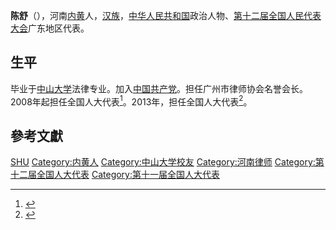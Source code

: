 '''陈舒'''（{{bd|1954年||}}），河南[[内黄|内黄]]人，[[汉族|汉族]]，[[中华人民共和国|中华人民共和国]]政治人物、[[第十二届全国人民代表大会|第十二届全国人民代表大会]]广东地区代表。

==生平==
毕业于[[中山大学|中山大学]]法律专业。加入[[中国共产党|中国共产党]]。担任广州市律师协会名誉会长。2008年起担任全国人大代表<ref>{{cite news|title=全国人大代表信息-陈舒|url= http://210.82.31.1:8084/delegate/viewDelegate.action?dbid=111885|accessdate=2013-04-05|newspaper=全国人大网|archive-url=https://web.archive.org/web/20140522071402/http://www.npc.gov.cn/delegate/viewDelegate.action?dbid=111885|archive-date=2014-05-22|dead-url=yes}}</ref>。2013年，担任全国人大代表<ref>{{cite news|title=全国人大代表信息-陈舒|url= http://210.82.31.1:8084/delegate/viewDelegate.action?dbid=121853|accessdate=2013-04-05|newspaper=全国人大网|archive-url=https://web.archive.org/web/20140522075526/http://www.npc.gov.cn/delegate/viewDelegate.action?dbid=121853|archive-date=2014-05-22|dead-url=yes}}</ref>。

==參考文獻==
{{reflist}}
{{中国政治人物小作品}}

{{DEFAULTSORT:CH陈}}
[[Category:陈姓|SHU]]
[[Category:内黄人|Category:内黄人]]
[[Category:中山大学校友|Category:中山大学校友]]
[[Category:河南律师|Category:河南律师]]
[[Category:第十二届全国人大代表|Category:第十二届全国人大代表]]
[[Category:第十一届全国人大代表|Category:第十一届全国人大代表]]